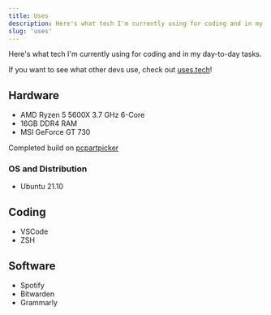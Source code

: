 ```yaml
---
title: Uses
description: Here's what tech I'm currently using for coding and in my day-to-day tasks.
slug: 'uses'
---
```


Here's what tech I'm currently using for coding and in my day-to-day tasks.

If you want to see what other devs use, check out [uses.tech](uses.tech)!

## Hardware

- AMD Ryzen 5 5600X 3.7 GHz 6-Core
- 16GB DDR4 RAM
- MSI GeForce GT 730

Completed build on [pcpartpicker](https://pcpartpicker.com/b/tyGcCJ)

### OS and Distribution

- Ubuntu 21.10

## Coding

- VSCode
- ZSH

## Software

- Spotify
- Bitwarden
- Grammarly
